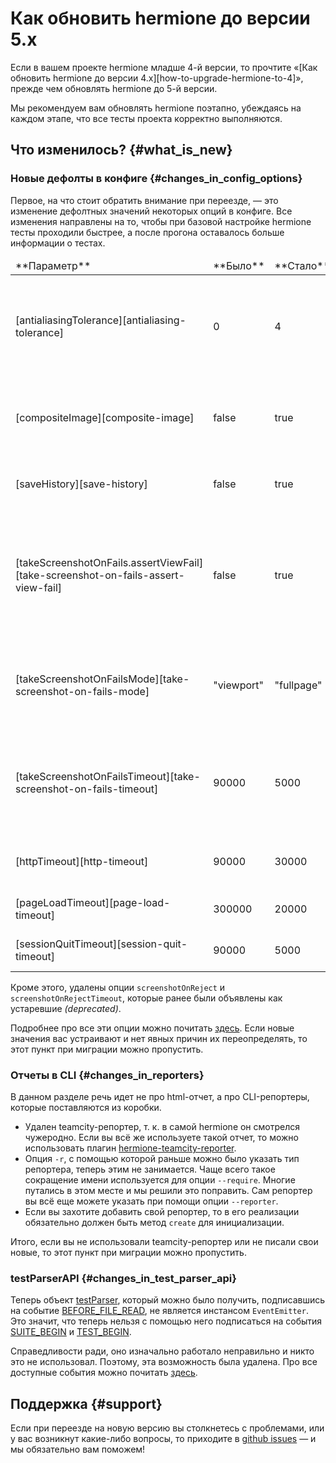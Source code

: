 
# Как обновить hermione до версии 5.x

<Admonition type="warning">
Если в вашем проекте hermione младше 4-й версии, то прочтите «[Как обновить hermione до версии 4.x][how-to-upgrade-hermione-to-4]», прежде чем обновлять hermione до 5-й версии.

Мы рекомендуем вам обновлять hermione поэтапно, убеждаясь на каждом этапе, что все тесты проекта корректно выполняются.

</Admonition>

## Что изменилось? {#what_is_new}

### Новые дефолты в конфиге {#changes_in_config_options}

Первое, на что стоит обратить внимание при переезде, — это изменение дефолтных значений некоторых опций в конфиге. Все изменения направлены на то, чтобы при базовой настройке hermione тесты проходили быстрее, а после прогона оставалось больше информации о тестах.

<table>
<thead>
<tr><td>**Параметр**</td><td>**Было**</td><td>**Стало**</td><td>**Описание**</td></tr>
</thead>
<tbody>
<tr><td>[antialiasingTolerance][antialiasing-tolerance]</td><td>0</td><td>4</td><td>Задает чувствительность определения антиалиасинга, который будет игнорироваться при сравнении скриншотов.</td></tr>
<tr><td>[compositeImage][composite-image]</td><td>false</td><td>true</td><td>Позволяет тестировать элементы, не влезающие во вьюпорт по высоте.</td></tr>
<tr><td>[saveHistory][save-history]</td><td>false</td><td>true</td><td>Сохранять историю всех выполненных команд.</td></tr>
<tr><td>[takeScreenshotOnFails.assertViewFail][take-screenshot-on-fails-assert-view-fail]</td><td>false</td><td>true</td><td>Определяет снимать ли скриншот страницы браузера _(Page Screenshot)_ при падении теста, а также при падении команды _assertView_.</td></tr>
<tr><td>[takeScreenshotOnFailsMode][take-screenshot-on-fails-mode]</td><td>"viewport"</td><td>"fullpage"</td><td>Режим снятия скриншота при падении теста. Доступные значения: _viewport_ и _fullpage_.</td></tr>
<tr><td>[takeScreenshotOnFailsTimeout][take-screenshot-on-fails-timeout]</td><td>90000</td><td>5000</td><td>Таймаут для снятия скриншота страницы браузера _(Page Screenshot)_ при падении теста, в мс.</td></tr>
<tr><td>[httpTimeout][http-timeout]</td><td>90000</td><td>30000</td><td>Таймаут для любых запросов к Selenium-серверу, в мс.</td></tr>
<tr><td>[pageLoadTimeout][page-load-timeout]</td><td>300000</td><td>20000</td><td>Таймаут для полной загрузки страницы, в мс.</td></tr>
<tr><td>[sessionQuitTimeout][session-quit-timeout]</td><td>90000</td><td>5000</td><td>Таймаут для завершения сессии, в мс.</td></tr>

</tbody>
</table>

Кроме этого, удалены опции `screenshotOnReject` и `screenshotOnRejectTimeout`, которые ранее были объявлены как устаревшие _(deprecated)_.

Подробнее про все эти опции можно почитать [здесь][config-browsers]. Если новые значения вас устраивают и нет явных причин их переопределять, то этот пункт при миграции можно пропустить.

### Отчеты в CLI {#changes_in_reporters}

В данном разделе речь идет не про html-отчет, а про CLI-репортеры, которые поставляются из коробки.

-   Удален teamcity-репортер, т. к. в самой hermione он смотрелся чужеродно. Если вы всё же используете такой отчет, то можно использовать плагин [hermione-teamcity-reporter][hermione-teamcity-reporter].
-   Опция `-r`, с помощью которой раньше можно было указать тип репортера, теперь этим не занимается. Чаще всего такое сокращение имени используется для опции `--require`. Многие путались в этом месте и мы решили это поправить. Сам репортер вы всё еще можете указать при помощи опции `--reporter`.
-   Если вы захотите добавить свой репортер, то в его реализации обязательно должен быть метод `create` для инициализации.

Итого, если вы не использовали teamcity-репортер или не писали свои новые, то этот пункт при миграции можно пропустить.

### testParserAPI {#changes_in_test_parser_api}

Теперь объект [testParser][test-parser], который можно было получить, подписавшись на событие [BEFORE_FILE_READ][before-file-read], не является инстансом `EventEmitter`. Это значит, что теперь нельзя с помощью него подписаться на события [SUITE_BEGIN][event-suite-begin] и [TEST_BEGIN][event-test-begin].

Справедливости ради, оно изначально работало неправильно и никто это не использовал. Поэтому, эта возможность была удалена. Про все доступные события можно почитать [здесь][hermione-events].

## Поддержка {#support}

Если при переезде на новую версию вы столкнетесь с проблемами, или у вас возникнут какие-либо вопросы, то приходите в [github issues][gh-issues] — и мы обязательно вам поможем!

[how-to-upgrade-hermione-to-4]: ../migrations/how-to-upgrade-hermione-to-4
[config-browsers]: ../config/browsers
[hermione-teamcity-reporter]: https://github.com/gemini-testing/hermione-teamcity-reporter
[before-file-read]: ../reference/hermione-events#before_file_read
[event-suite-begin]: ../reference/hermione-events#suite_begin
[event-test-begin]: ../reference/hermione-events#test_begin
[test-parser]: ../reference/hermione-events#test_parser
[hermione-events]: ../reference/hermione-events
[antialiasing-tolerance]: ../config/browsers#antialiasing_tolerance
[composite-image]: .../config/browsers#composite_image
[take-screenshot-on-fails-assert-view-fail]: ../config/browsers#take_screenshot_on_fails
[take-screenshot-on-fails-mode]: ../config/browsers#take_screenshot_on_fails_mode
[take-screenshot-on-fails-timeout]: ../config/browsers#take_screenshot_on_fails_timeout
[http-timeout]: ../config/browsers#http_timeout
[page-load-timeout]: ../config/browsers#page_load_timeout
[session-quit-timeout]: ../config/browsers#session_quit_timeout
[save-history]: ../config/browsers#save_history
[gh-issues]: https://github.com/gemini-testing/testplane/issues/
